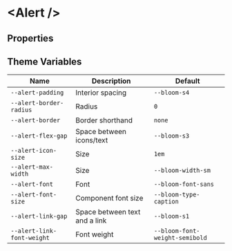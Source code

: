 
# &lt;Alert /&gt;

## Properties

<ArgsTable of={Alert} />

## Theme Variables

| Name                       | Description                   | Default                        |
| -------------------------- | ----------------------------- | ------------------------------ |
| `--alert-padding`          | Interior spacing              | `--bloom-s4`                   |
| `--alert-border-radius`    | Radius                        | `0`                            |
| `--alert-border`           | Border shorthand              | `none`                         |
| `--alert-flex-gap`         | Space between icons/text      | `--bloom-s3`                   |
| `--alert-icon-size`        | Size                          | `1em`                          |
| `--alert-max-width`        | Size                          | `--bloom-width-sm`             |
| `--alert-font`             | Font                          | `--bloom-font-sans`            |
| `--alert-font-size`        | Component font size           | `--bloom-type-caption`         |
| `--alert-link-gap`         | Space between text and a link | `--bloom-s1`                   |
| `--alert-link-font-weight` | Font weight                   | `--bloom-font-weight-semibold` |
